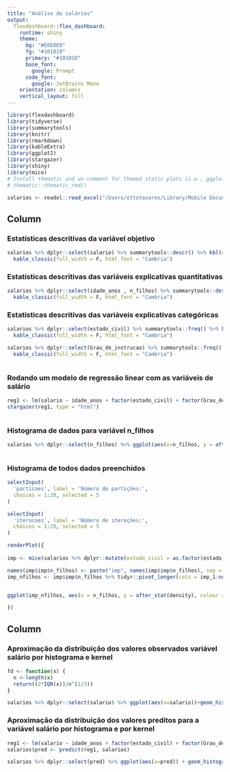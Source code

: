 ```yaml
---
title: "Análise de salários"
output: 
  flexdashboard::flex_dashboard:
    runtime: shiny
    theme:
      bg: "#E0E0E0"
      fg: "#101010" 
      primary: "#101010"
      base_font:
        google: Prompt
      code_font:
        google: JetBrains Mono
    orientation: columns
    vertical_layout: fill
---
```


```r
library(flexdashboard)
library(tidyverse)
library(summarytools)
library(knitr)
library(rmarkdown)
library(kableExtra)
library(ggplot2)
library(stargazer)
library(shiny)
library(mice)
# Install thematic and un-comment for themed static plots (i.e., ggplot2)
# thematic::thematic_rmd()
```

```r
salarios <- readxl::read_excel("/Users/ottotavares/Library/Mobile Documents/com~apple~CloudDocs/Documents/infnet/Estatistica para Ciência de Dados/dados_utilizados/dados_bussab_m.xlsx")
```

Column {data-width=650 .tabset}
-----------------------------------------------------------------------

### Estatísticas descritivas da variável objetivo

```r
salarios %>% dplyr::select(salario) %>% summarytools::descr() %>% kbl(caption = "Estatísticas Descritivas da variável objetivo") %>%
  kable_classic(full_width = F, html_font = "Cambria")

```

### Estatísticas descritivas das variáveis explicativas quantitativas

```r

salarios %>% dplyr::select(idade_anos , n_filhos) %>% summarytools::descr() %>% kbl(caption = "Estatísticas Descritivas das variáveis quantitativas") %>%
  kable_classic(full_width = F, html_font = "Cambria")

```


### Estatísticas descritivas das variáveis explicativas categóricas

```r


salarios %>% dplyr::select(estado_civil) %>% summarytools::freq() %>% kbl(caption = "Estatísticas Descritivas das variáveis categóricas") %>%
  kable_classic(full_width = F, html_font = "Cambria")

salarios %>% dplyr::select(Grau_de_instrucao) %>% summarytools::freq() %>% kbl(caption = "Estatísticas Descritivas das variáveis categóricas") %>%
  kable_classic(full_width = F, html_font = "Cambria")



```


### Rodando um modelo de regressão linear com as variáveis de salário

```r


reg1 <- lm(salario ~ idade_anos + factor(estado_civil) + factor(Grau_de_instrucao), data = salarios)
stargazer(reg1, type = "html")



```


### Histograma de dados para variável n_filhos

```r


salarios %>% dplyr::select(n_filhos) %>% ggplot(aes(x=n_filhos, y = after_stat(density))) + geom_density(linetype = 2) + xlab('numero de filhos') + ylab('Densidade de Frequência') + theme_classic()



```

### Histograma de todos dados preenchidos

```r

selectInput(
  'particoes', label = 'Número de partições:',
  choices = 1:20, selected = 5
)

selectInput(
  'iteracoes', label = 'Número de iterações:',
  choices = 1:20, selected = 5
)

renderPlot({
  
imp <- mice(salarios %>% dplyr::mutate(estado_civil = as.factor(estado_civil), Grau_de_instrucao =   as.factor(Grau_de_instrucao), regiao = as.factor(regiao)), print = FALSE, m = as.numeric(input$particoes), max.iter = as.numeric(input$iteracoes) , seed   = 512) 

names(imp$imp$n_filhos) <- paste("imp", names(imp$imp$n_filhos), sep = "_")
imp_nfilhos <- imp$imp$n_filhos %>% tidyr::pivot_longer(cols = imp_1:ncol(imp$imp$n_filhos), values_to = "n_filhos", names_to   = "imp") %>% arrange(imp)


ggplot(imp_nfilhos, aes(x = n_filhos, y = after_stat(density), colour = imp)) + geom_density(linetype = 2) + xlab('numero de    filhos') + ylab('Densidade de Frequência') + theme_classic()

})

```

Column {data-width=350}
-----------------------------------------------------------------------

### Aproximação da distribuição dos valores observados variável salário por histograma e kernel

```r
fd <- function(x) {
  n <-length(x)
  return((2*IQR(x))/n^(1/3))
}

salarios %>% dplyr::select(salario) %>% ggplot(aes(x=salario))+geom_histogram(aes(y = after_stat(density)) , binwidth=fd, fill = 'lightblue') + xlab('Salário') + ylab('Densidade de Frequência') + labs(title = "Distribuição dos dados de salário aproximada por Histograma", subtitle = "Binarização pela Regra de FD") + geom_vline(xintercept=c(median(salarios$salario), mean(salarios$salario))) + annotate("text", x=median(salarios$salario) + 0.3, y=0.05, label="Mediana", angle=90) + annotate("text", x=mean(salarios$salario) + 0.3, y=0.05, label="Média", angle=90) + geom_density(linetype = 2) + theme_classic()

```

### Aproximação da distribuição dos valores preditos para a variável salário por histograma e por kernel

```r

reg1 <- lm(salario ~ idade_anos + factor(estado_civil) + factor(Grau_de_instrucao), data = salarios)
salarios$pred <- predict(reg1, salarios)

salarios %>% dplyr::select(pred) %>% ggplot(aes(x=pred)) + geom_histogram(aes(y = after_stat(density)) , binwidth=fd, fill = 'red') + xlab('Salário Predito') + ylab('Densidade de Frequência') + labs(title = "Distribuição dos dados de salário aproximada por Histograma", subtitle = "Binarização pela Diaconnis") + geom_vline(xintercept=c(median(salarios$pred), mean(salarios$pred))) + annotate("text", x=median(salarios$pred) + 0.3, y=0.05, label="Mediana", angle=90) + annotate("text", x=mean(salarios$pred) + 0.3, y=0.05, label="Média", angle=90) + geom_density(linetype = 2) + theme_classic()


```
